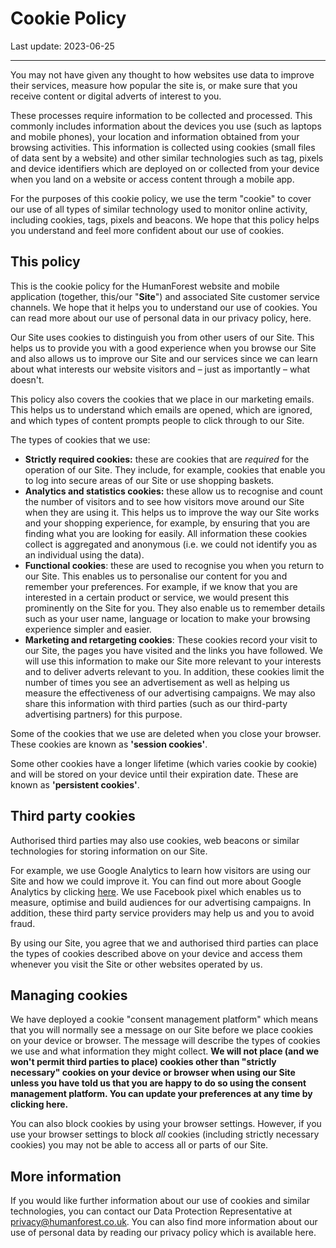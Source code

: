 # Cookie Policy

Last update: 2023-06-25

---

You may not have given any thought to how websites use data to improve their services, measure how popular the site is, or make sure that you receive content or digital adverts of interest to you.

These processes require information to be collected and processed. This commonly includes information about the devices you use (such as laptops and mobile phones), your location and information obtained from your browsing activities. This information is collected using cookies (small files of data sent by a website) and other similar technologies such as tag, pixels and device identifiers which are deployed on or collected from your device when you land on a website or access content through a mobile app.

For the purposes of this cookie policy, we use the term "cookie" to cover our use of all types of similar technology used to monitor online activity, including cookies, tags, pixels and beacons. We hope that this policy helps you understand and feel more confident about our use of cookies.

## This policy

This is the cookie policy for the HumanForest website and mobile application (together, this/our "**Site**") and associated Site customer service channels. We hope that it helps you to understand our use of cookies. You can read more about our use of personal data in our privacy policy, here.

Our Site uses cookies to distinguish you from other users of our Site. This helps us to provide you with a good experience when you browse our Site and also allows us to improve our Site and our services since we can learn about what interests our website visitors and – just as importantly – what doesn't.

This policy also covers the cookies that we place in our marketing emails. This helps us to understand which emails are opened, which are ignored, and which types of content prompts people to click through to our Site.

The types of cookies that we use:

- **Strictly required cookies:** these are cookies that are _required_ for the operation of our Site. They include, for example, cookies that enable you to log into secure areas of our Site or use shopping baskets.
- **Analytics and statistics cookies:** these allow us to recognise and count the number of visitors and to see how visitors move around our Site when they are using it. This helps us to improve the way our Site works and your shopping experience, for example, by ensuring that you are finding what you are looking for easily. All information these cookies collect is aggregated and anonymous (i.e. we could not identify you as an individual using the data).
- **Functional cookies**: these are used to recognise you when you return to our Site. This enables us to personalise our content for you and remember your preferences. For example, if we know that you are interested in a certain product or service, we would present this prominently on the Site for you. They also enable us to remember details such as your user name, language or location to make your browsing experience simpler and easier.
- **Marketing and retargeting cookies**: These cookies record your visit to our Site, the pages you have visited and the links you have followed. We will use this information to make our Site more relevant to your interests and to deliver adverts relevant to you. In addition, these cookies limit the number of times you see an advertisement as well as helping us measure the effectiveness of our advertising campaigns. We may also share this information with third parties (such as our third-party advertising partners) for this purpose.

Some of the cookies that we use are deleted when you close your browser. These cookies are known as **'session cookies'**.

Some other cookies have a longer lifetime (which varies cookie by cookie) and will be stored on your device until their expiration date. These are known as **'persistent cookies'**.

## Third party cookies

Authorised third parties may also use cookies, web beacons or similar technologies for storing information on our Site.

For example, we use Google Analytics to learn how visitors are using our Site and how we could improve it. You can find out more about Google Analytics by clicking [here](https://support.google.com/analytics/answer/6004245). We use Facebook pixel which enables us to measure, optimise and build audiences for our advertising campaigns. In addition, these third party service providers may help us and you to avoid fraud.

By using our Site, you agree that we and authorised third parties can place the types of cookies described above on your device and access them whenever you visit the Site or other websites operated by us.

## Managing cookies

We have deployed a cookie "consent management platform" which means that you will normally see a message on our Site before we place cookies on your device or browser. The message will describe the types of cookies we use and what information they might collect. **We will not place (and we won't permit third parties to place) cookies other than "strictly necessary" cookies on your device or browser when using our Site unless you have told us that you are happy to do so using the consent management platform. You can update your preferences at any time by clicking here.**

You can also block cookies by using your browser settings. However, if you use your browser settings to block _all_ cookies (including strictly necessary cookies) you may not be able to access all or parts of our Site.

## More information

If you would like further information about our use of cookies and similar technologies, you can contact our Data Protection Representative at privacy@humanforest.co.uk. You can also find more information about our use of personal data by reading our privacy policy which is available here.


